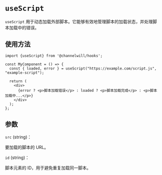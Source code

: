 <Meta title="Tool Hooks/useScript" />

# `useScript`

`useScript` 用于动态加载外部脚本。它能够有效地管理脚本的加载状态，并处理脚本加载中的错误。

## 使用方法

```tsx
import {useScript} from '@channelwill/hooks';

const MyComponent = () => {
  const { loaded, error } = useScript("https://example.com/script.js", "example-script");

  return (
    <div>
      {error ? <p>脚本加载错误</p> : loaded ? <p>脚本加载完成</p> : <p>脚本加载中...</p>}
    </div>
  );
};
```

## 参数

`src` (string)：

要加载的脚本的 URL。

`id` (string)：

脚本元素的 ID，用于避免重复加载同一脚本。